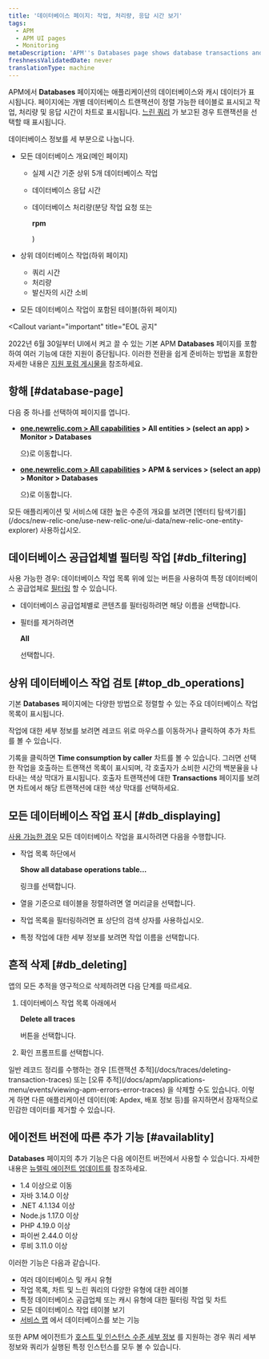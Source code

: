 ```yaml
---
title: '데이터베이스 페이지: 작업, 처리량, 응답 시간 보기'
tags:
  - APM
  - APM UI pages
  - Monitoring
metaDescription: 'APM''s Databases page shows database transactions and slow database queries as tables. It also shows operations, throughput, and query time as charts.'
freshnessValidatedDate: never
translationType: machine
---
```


APM에서 <DNT>**Databases**</DNT> 페이지에는 애플리케이션의 데이터베이스와 캐시 데이터가 표시됩니다. 페이지에는 개별 데이터베이스 트랜잭션이 정렬 가능한 테이블로 표시되고 작업, 처리량 및 응답 시간이 차트로 표시됩니다. [느린 쿼리](/docs/apm/applications-menu/monitoring/viewing-slow-query-details) 가 보고된 경우 트랜잭션을 선택할 때 표시됩니다.

데이터베이스 정보를 세 부분으로 나눕니다.

* 모든 데이터베이스 개요(메인 페이지)

  * 실제 시간 기준 상위 5개 데이터베이스 작업

  * 데이터베이스 응답 시간

  * 데이터베이스 처리량(분당 작업 요청 또는

    <DNT>**rpm**</DNT>

    )

* 상위 데이터베이스 작업(하위 페이지)

  * 쿼리 시간
  * 처리량
  * 발신자의 시간 소비

* 모든 데이터베이스 작업이 포함된 테이블(하위 페이지)

<Callout
  variant="important"
  title="EOL 공지"
>
  2022년 6월 30일부터 UI에서 켜고 끌 수 있는 기본 APM <DNT>**Databases**</DNT> 페이지를 포함하여 여러 기능에 대한 지원이 중단됩니다. 이러한 전환을 쉽게 준비하는 방법을 포함한 자세한 내용은 [지원 포럼 게시물을](https://discuss.newrelic.com/t/q1-bulk-eol-announcement-fy23/181744) 참조하세요.
</Callout>

## 항해 [#database-page]

다음 중 하나를 선택하여 페이지를 엽니다.

* <DNT>**[one.newrelic.com > All capabilities](https://one.newrelic.com/all-capabilities) > All entities > (select an app) > Monitor > Databases**</DNT>

  으)로 이동합니다.

* <DNT>**[one.newrelic.com > All capabilities](https://one.newrelic.com/all-capabilities) > APM & services > (select an app) > Monitor > Databases**</DNT>

  으)로 이동합니다.

<Callout variant="tip">
  모든 애플리케이션 및 서비스에 대한 높은 수준의 개요를 보려면 [엔터티 탐색기를](/docs/new-relic-one/use-new-relic-one/ui-data/new-relic-one-entity-explorer) 사용하십시오.
</Callout>

## 데이터베이스 공급업체별 필터링 작업 [#db_filtering]

사용 가능한 경우: 데이터베이스 작업 목록 위에 있는 버튼을 사용하여 특정 데이터베이스 공급업체로 [필터링](#availablity) 할 수 있습니다.

* 데이터베이스 공급업체별로 콘텐츠를 필터링하려면 해당 이름을 선택합니다.

* 필터를 제거하려면

  <DNT>**All**</DNT>

  선택합니다.

## 상위 데이터베이스 작업 검토 [#top_db_operations]

기본 <DNT>**Databases**</DNT> 페이지에는 다양한 방법으로 정렬할 수 있는 주요 데이터베이스 작업 목록이 표시됩니다.

작업에 대한 세부 정보를 보려면 레코드 위로 마우스를 이동하거나 클릭하여 추가 차트를 볼 수 있습니다.

기록을 클릭하면 <DNT>**Time consumption by caller**</DNT> 차트를 볼 수 있습니다. 그러면 선택한 작업을 호출하는 트랜잭션 목록이 표시되며, 각 호출자가 소비한 시간의 백분율을 나타내는 색상 막대가 표시됩니다. 호출자 트랜잭션에 대한 <DNT>**Transactions**</DNT> 페이지를 보려면 차트에서 해당 트랜잭션에 대한 색상 막대를 선택하세요.

## 모든 데이터베이스 작업 표시 [#db_displaying]

[사용 가능한 경우](#availability) 모든 데이터베이스 작업을 표시하려면 다음을 수행합니다.

* 작업 목록 하단에서

  <DNT>**Show all database operations table...**</DNT>

  링크를 선택합니다.

* 열을 기준으로 테이블을 정렬하려면 열 머리글을 선택합니다.

* 작업 목록을 필터링하려면 표 상단의 검색 상자를 사용하십시오.

* 특정 작업에 대한 세부 정보를 보려면 작업 이름을 선택합니다.

## 흔적 삭제 [#db_deleting]

앱의 모든 추적을 영구적으로 삭제하려면 다음 단계를 따르세요.

1. 데이터베이스 작업 목록 아래에서

   <DNT>**Delete all traces**</DNT>

   버튼을 선택합니다.

2. 확인 프롬프트를 선택합니다.

<Callout variant="tip">
  일반 레코드 정리를 수행하는 경우 [트랜잭션 추적](/docs/traces/deleting-transaction-traces) 또는 [오류 추적](/docs/apm/applications-menu/events/viewing-apm-errors-error-traces) 을 삭제할 수도 있습니다. 이렇게 하면 다른 애플리케이션 데이터(예: Apdex, 배포 정보 등)를 유지하면서 잠재적으로 민감한 데이터를 제거할 수 있습니다.
</Callout>

## 에이전트 버전에 따른 추가 기능 [#availablity]

<DNT>**Databases**</DNT> 페이지의 추가 기능은 다음 에이전트 버전에서 사용할 수 있습니다. 자세한 내용은 [뉴렐릭 에이전트 업데이트를](/docs/agents/manage-apm-agents/installation/update-new-relic-agent) 참조하세요.

* 1.4 이상으로 이동
* 자바 3.14.0 이상
* .NET 4.1.134 이상
* Node.js 1.17.0 이상
* PHP 4.19.0 이상
* 파이썬 2.44.0 이상
* 루비 3.11.0 이상

이러한 기능은 다음과 같습니다.

* 여러 데이터베이스 및 캐시 유형
* 작업 목록, 차트 및 느린 쿼리의 다양한 유형에 대한 레이블
* 특정 데이터베이스 공급업체 또는 캐시 유형에 대한 필터링 작업 및 차트
* 모든 데이터베이스 작업 테이블 보기
* [서비스 맵](/docs/apm/applications-menu/monitoring/service-maps) 에서 데이터베이스를 보는 기능

또한 APM 에이전트가 [호스트 및 인스턴스 수준 세부 정보](/docs/apm/applications-menu/features/analyze-database-instance-level-performance-issues) 를 지원하는 경우 쿼리 세부 정보와 쿼리가 실행된 특정 인스턴스를 모두 볼 수 있습니다.